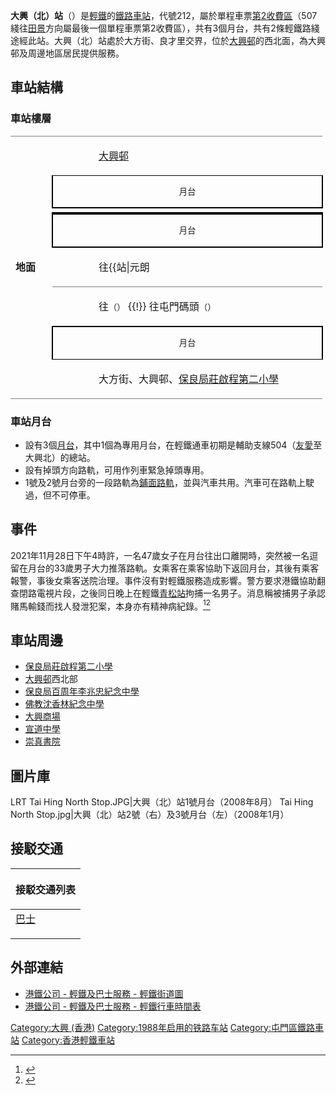 {{noteTA
|1=月台}}
{{Infobox station
|name = 大興（北）
|eng_name = Tai Hing (North)
|linecolour={{輕鐵顏色|507}}
|linecolour2={{輕鐵顏色|610}}
|image = Tai Hing (North) Stop 202106.jpg
|caption = 大興（北）站全貌（2021年6月）
|borough = {{HKG}}[[新界|新界]][[屯門區|屯門區]]
|address = [[大興邨|大興邨]]
|coordinates = {{Coord|22|24|16.56|N|113|58|12.7|E|display=it|type:railwaystation}}
|elevation = 
|operator = [[香港鐵路有限公司|香港鐵路有限公司]]
|lines = {{香港輕鐵路綫|507}}{{香港輕鐵路綫|610}}
|distance = 
|platform = 3個[[側式月台|側式月台]]
|tracks = 2條
|connections = 
|farezone = [[輕鐵第2收費區|第2收費區]]
|structure = 地面車站
|hall = 
|depth = 
|levels = 
|interchange = 
|exits = 
|lift = 
|escalator = 
|shop = 
|architect = 
|architectural_style = 
|colour = 
|status = 使用中
|code = 212
|built = 
|opened = 1988年9月18日
|opening = 
|closed = 
|rebuilt = 
|former = 
|passengers = 
|first = {{collapsible list
 |title = 　
 |
{{香港輕鐵路綫|507}}
:往{{站|田景}}：05:44
:往{{站|屯門碼頭}}：05:31<br />
{{香港輕鐵路綫|610}}
:往{{站|元朗||輕鐵}}：05:36
:往{{站|屯門碼頭}}：05:46
}}
|last = {{collapsible list
 |title = 　
 |
{{香港輕鐵路綫|507}}
:往{{站|田景}}：01:06
:往{{站|屯門碼頭}}：01:01<br />
{{香港輕鐵路綫|610}}
:往{{站|元朗||輕鐵}}：00:45
:往{{站|屯門碼頭}}：01:10
}}
|adjacent = {{Adjacent stations|system=香港輕鐵
|line1=507|left1=大興（南）|right1=新圍
|line2=610|left2=石排|right2=大興（南）}}
|other_services = 
|route_map = {{Routemap|inline=yes|legend=no|map=
uSTRfq\uABZq2\uSTRq!~uSTRc3\uSTRq!~uSTRc2\uABZq+3\uSTRfq~~ ~~{{rmr|Licon=L|{{站|石排}}}}
uSTRgq\uABZq2!~uSTRc1\uSTRq!~uSTR2+4!~uSTRc3\uSTRq!~uSTR3+1!~uSTRc2\uABZq+3!~uSTRc4\uSTRgq~~ ~~{{rmr|Ricon=R|{{站|新圍}}}}
uSTRc1\uABZ+14\uABZ+14\uSTRc4
\\\uSTR!~uSTRc2\uSTR!~uSTR3+l\uSTRq\uSTR2+r\uSTRc3
\\\uABZg+1\uSTR!~uSTRc4\\uSTRc1\uSTR+4
\\\uSTR\uSTR+BSl\\uSTRc2\uSTR3
\\\uSTR\uSTR+BSl!~num2l\uSTRc2\uSTR3+1+BS2\uSTRc4+BS4a
\\uSTR+BSr!~num1r\uSTR!~uSTRc2\uSTR3+1\uSTRc4+BS4e!~num3r
\uSTR+BSr\uABZg+1\uSTRc4
uSTRg\uSTRf~~ ~~{{rmr|Licon=D|{{站|大興（南）}}}}
}}
}}

'''大興（北）站'''（{{lang-en|Tai Hing (North) Stop}}）是[[香港輕鐵|輕鐵]]的[[鐵路車站|鐵路車站]]，代號212，屬於單程車票[[輕鐵第2收費區|第2收費區]]（507綫往[[田景站|田景]]方向屬最後一個單程車票第2收費區），共有3個月台，共有2條輕鐵路綫途經此站。大興（北）站處於大方街、良才里交界，位於[[大興邨|大興邨]]的西北面，為大興邨及周邊地區居民提供服務。

== 車站結構 ==
=== 車站樓層 ===
{|cellspacing=0 cellpadding=3
|-
|style="border-bottom:solid 1px gray;border-top:solid 1px gray;" width=50 rowspan=8 valign=top|'''地面'''
|style="border-top:solid 1px gray;" width=50|{{出}}
|style="border-top:solid 1px gray;" width=350|[[大興邨|大興邨]]
|-
|style="border-top:solid 1px black;border-right:solid 2px black;border-left:solid 2px black;border-bottom:solid 2px black;font-size:smaller;" colspan=2  align=center|月台
|-
|style="border-bottom:solid 4px black;"|
|style="border-bottom:solid 4px black;"|{{split text|{{月台編號|LR|3}} 備用月台|{{arrow|R}}}}
|-
|style="border-top:solid 1px black;border-right:solid 2px black;border-left:solid 2px black;border-bottom:solid 2px black;font-size:smaller;" colspan=2  align=center|月台
|-
|style="border-bottom:solid 1px gray;"|
|style="border-bottom:solid 1px gray;"|{{split text|{{月台編號|LR|2}} {{香港輕鐵路綫|507}} 往{{站|屯門碼頭}} {{!}} {{香港輕鐵路綫|610}} 往{{站|元朗||輕鐵}}<small>（{{站|大興（南）}}）</small>|{{arrow|R}}}}
|-
|{{arrow|L}}
|{{月台編號|LR|1}} {{香港輕鐵路綫|507}} 往{{站|田景}}<small>（{{站|新圍}}）</small> {{!}} {{香港輕鐵路綫|610}} 往屯門碼頭<small>（{{站|石排}}）</small>
|-
|style="border-top:solid 2px black;border-right:solid 2px black;border-left:solid 2px black;border-bottom:solid 1px black;font-size:smaller;" colspan=2 align=center|月台
|-
|style="border-bottom:solid 1px gray;"|{{出}}
|style="border-bottom:solid 1px gray;"|大方街、大興邨、[[保良局莊啟程第二小學|保良局莊啟程第二小學]]
|}

=== 車站月台 ===
* 設有3個[[月台|月台]]，其中1個為專用月台，在輕鐵通車初期是輔助支線504（[[友愛站|友愛]]至大興北）的總站。
* 設有掉頭方向路軌，可用作列車緊急掉頭專用。
* 1號及2號月台旁的一段路軌為[[鋪面路軌|鋪面路軌]]，並與汽車共用。汽車可在路軌上駛過，但不可停車。

==事件==
2021年11月28日下午4時許，一名47歲女子在月台往出口離開時，突然被一名逗留在月台的33歲男子大力推落路軌。女乘客在乘客協助下返回月台，其後有乘客報警，事後女乘客送院治理。事件沒有對輕鐵服務造成影響。警方要求港鐵協助翻查閉路電視片段，之後同日晚上在輕鐵[[青松站|青松站]]拘捕一名男子。消息稱被捕男子承認賭馬輸錢而找人發泄犯案，本身亦有精神病紀錄。<ref>{{cite news |title=有片｜輕鐵大興北站女子被推落路軌　狂徒被捕 |url=https://www.am730.com.hk/%E6%9C%AC%E5%9C%B0/%E6%9C%89%E7%89%87-%E8%BC%95%E9%90%B5%E5%A4%A7%E8%88%88%E5%8C%97%E7%AB%99%E5%A5%B3%E5%AD%90%E8%A2%AB%E6%8E%A8%E8%90%BD%E8%B7%AF%E8%BB%8C-%E7%8B%82%E5%BE%92%E8%A2%AB%E6%8D%95/295871 |accessdate=2022-02-24 |work=am730 |date=2021-11-28 |archive-date=2022-02-24 |archive-url=https://web.archive.org/web/20220224045031/https://www.am730.com.hk/%E6%9C%AC%E5%9C%B0/%E6%9C%89%E7%89%87-%E8%BC%95%E9%90%B5%E5%A4%A7%E8%88%88%E5%8C%97%E7%AB%99%E5%A5%B3%E5%AD%90%E8%A2%AB%E6%8E%A8%E8%90%BD%E8%B7%AF%E8%BB%8C-%E7%8B%82%E5%BE%92%E8%A2%AB%E6%8D%95/295871 |dead-url=no }}</ref><ref>{{cite news |title=輕鐵站推女子落軌 男子被捕 有精神病紀錄 認輸馬發泄犯案 |url=https://news.mingpao.com/pns/%E6%B8%AF%E8%81%9E/article/20211129/s00002/1638122830979/%E8%BC%95%E9%90%B5%E7%AB%99%E6%8E%A8%E5%A5%B3%E5%AD%90%E8%90%BD%E8%BB%8C-%E7%94%B7%E5%AD%90%E8%A2%AB%E6%8D%95-%E6%9C%89%E7%B2%BE%E7%A5%9E%E7%97%85%E7%B4%80%E9%8C%84-%E8%AA%8D%E8%BC%B8%E9%A6%AC%E7%99%BC%E6%B3%84%E7%8A%AF%E6%A1%88 |accessdate=2022-02-24 |work=明報 |date=2021-11-28 |archive-date=2022-02-24 |archive-url=https://web.archive.org/web/20220224125946/https://news.mingpao.com/pns/%e6%b8%af%e8%81%9e/article/20211129/s00002/1638122830979/%e8%bc%95%e9%90%b5%e7%ab%99%e6%8e%a8%e5%a5%b3%e5%ad%90%e8%90%bd%e8%bb%8c-%e7%94%b7%e5%ad%90%e8%a2%ab%e6%8d%95-%e6%9c%89%e7%b2%be%e7%a5%9e%e7%97%85%e7%b4%80%e9%8c%84-%e8%aa%8d%e8%bc%b8%e9%a6%ac%e7%99%bc%e6%b3%84%e7%8a%af%e6%a1%88 |dead-url=no }}</ref>

== 車站周邊 ==
* [[保良局莊啟程第二小學|保良局莊啟程第二小學]]
* [[大興邨|大興邨]]西北部
* [[保良局百周年李兆忠紀念中學|保良局百周年李兆忠紀念中學]]
* [[佛教沈香林紀念中學|佛教沈香林紀念中學]]
* [[大興邨|大興商場]]
* [[宣道中學|宣道中學]]
* [[崇真書院|崇真書院]]

==圖片庫==
<gallery>
LRT Tai Hing North Stop.JPG|大興（北）站1號月台（2008年8月）
Tai Hing North Stop.jpg|大興（北）站2號（右）及3號月台（左）（2008年1月）
</gallery>

== 接駁交通 ==
{| class="mw-collapsible mw-collapsed wikitable" style="background:yellow; margin: 0 auto; width: auto;" 
! 接駁交通列表
|-
|
;[[香港巴士|巴士]]
{{九龍新界巴士簡單列表|66M|66X|258D|260X|B3A}}
{{過海隧道巴士簡單列表|960A|960B}}
{{港鐵巴士簡單列表|K58}}
|}

== 外部連結 ==
* [http://www.mtr.com.hk/archive/ch/services/maps/07.gif 港鐵公司 - 輕鐵及巴士服務 - 輕鐵街道圖]{{Wayback|url=http://www.mtr.com.hk/archive/ch/services/maps/07.gif |date=20160304112140 }}
* [http://www.mtr.com.hk/chi/lr_bus/schedule/schedule_index.html 港鐵公司 - 輕鐵及巴士服務 - 輕鐵行車時間表]{{Wayback|url=http://www.mtr.com.hk/chi/lr_bus/schedule/schedule_index.html |date=20081029002605 }}

{{香港輕鐵507綫}}
{{香港輕鐵610綫}}
{{港鐵車站|LRT}}

[[Category:大興_(香港)|Category:大興 (香港)]]
[[Category:1988年启用的铁路车站|Category:1988年启用的铁路车站]]
[[Category:屯門區鐵路車站|Category:屯門區鐵路車站]]
[[Category:香港輕鐵車站|Category:香港輕鐵車站]]